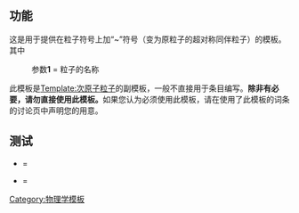 {{Documentation subpage}}

== 功能 ==
这是用于提供在粒子符号上加“~”符号（变为原粒子的超对称同伴粒子）的模板。其中

:参数'''1'''   = 粒子的名称

此模板是[[Template:次原子粒子]]的副模板，一般不直接用于条目编写。'''除非有必要，请勿直接使用此模板。'''如果您认为必须使用此模板，请在使用了此模板的词条的讨论页中声明您的用意。

== 测试 ==
* {{tl|susy|H}} = {{susy|H}}
* {{tl|susy|HH}} = {{susy|HH}}

<includeonly>
[[Category:物理学模板]]

<!-- 本行下加入模板的跨語言鏈接 -->

</includeonly>